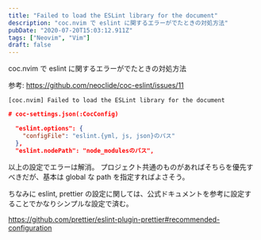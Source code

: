```yaml
---
title: "Failed to load the ESLint library for the document"
description: "coc.nvim で eslint に関するエラーがでたときの対処方法"
pubDate: "2020-07-20T15:03:12.911Z"
tags: ["Neovim", "Vim"]
draft: false
---
```


coc.nvim で eslint に関するエラーがでたときの対処方法

参考: https://github.com/neoclide/coc-eslint/issues/11

```
[coc.nvim] Failed to load the ESLint library for the document
```

```json
# coc-settings.json(:CocConfig)

  "eslint.options": {
    "configFile": "eslint.{yml, js, json}のパス"
  },
  "eslint.nodePath": "node_modulesのパス",
```

以上の設定でエラーは解消。
プロジェクト共通のものがあればそちらを優先すべきだが、基本は global な path を指定すればよさそう。

ちなみに eslint, prettier の設定に関しては、公式ドキュメントを参考に設定することでかなりシンプルな設定で済む。

https://github.com/prettier/eslint-plugin-prettier#recommended-configuration
